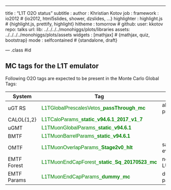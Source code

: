 ---
title       : "L1T O2O status"
subtitle    : 
author      : Khristian Kotov
job         : 
framework   : io2012        # {io2012, html5slides, shower, dzslides, ...}
highlighter : highlight.js  # {highlight.js, prettify, highlight}
hitheme     : tomorrow      # 
github:
  user: kkotov 
  repo: talks
url:
  lib:    ../../../../monohiggs/plots/libraries
  assets: ../../../../monohiggs/plots/assets
widgets     : [mathjax]     # {mathjax, quiz, bootstrap}
mode        : selfcontained # {standalone, draft}

--- .class #id

## MC tags for the L1T emulator

Following O2O tags are expected to be present in the Monte Carlo Global Tags:

System      |   Tag           |  Status
------------|-----------------|------------------
uGT RS      | <span style="font-family:helvetica;color:green">L1TGlobalPrescalesVetos_<span style="font-weight:bold">passThrough_mc</span></span> | already present
CALOL{1,2}  | <span style="font-family:helvetica;color:green">L1TCaloParams_<span style="font-weight:bold">static_v94.6.1_2017_v1_7</span></span> | 
uGMT        | <span style="font-family:helvetica;color:green">L1TMuonGlobalParams_<span style="font-weight:bold">static_v94.6.1</span></span>     |
BMTF        | <span style="font-family:helvetica;color:green">L1TMuonBarrelParams_<span style="font-weight:bold">static_v94.6.1</span></span>     |
OMTF        | <span style="font-family:helvetica;color:green">L1TMuonOverlapParams_<span style="font-weight:bold">Stage2v0_hlt</span></span>      | same everywhere
EMTF Forest | <span style="font-family:helvetica;color:green">L1TMuonEndCapForest_<span style="font-weight:bold">static_Sq_20170523_mc</span></span> | new pT LUT
EMTF Params | <span style="font-family:helvetica;color:green">L1TMuonEndCapParams_<span style="font-weight:bold">dummy_mc</span></span>              | dummy parameters


